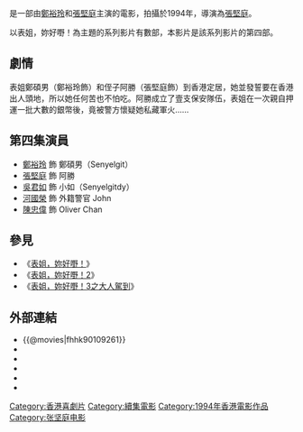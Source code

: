 {{Infobox Film
|片名          = 表姐，妳好嘢！4情不自禁
|電影原名      = ''{{lang|en|Her Fatal Ways 4}}''
|圖像          = Her Fatal Ways 4 VHS cover.jpg
|圖像說明      = 電影《表姐，妳好嘢！4情不自禁》VHS封面
|導演          = [[張堅庭|張堅庭]]
|監製          = 張堅庭
|製片          = 孔志軍
|編劇          = 
|劇本          = 
|故事          = 
|原著          = 
|旁白          = 
|統籌          = 
|主演          = [[鄭裕玲|鄭裕玲]]<br>[[吳君如|吳君如]]<br>[[張堅庭|張堅庭]]<br>[[河國榮|河國榮]]
|副標題        = 
|片尾曲        = 
|配樂          = {{lang|en|Richard Ho}}、魯世傑
|攝影          = 談智偉
|剪輯          = 美峰
|製片商        = 二友電影製作有限公司
|發行商        = [[嘉禾電影|嘉禾(香港)有限公司]]
|上映日期      ={{HKG-1959}}： {{film date|1994|4|28}}
|發行日期      = 
|片長          = 
|產地          = {{英屬香港電影}}
|語言          = 粵語
|官方網站      = 
|預算          = 
|票房          = HK $5,198,136.00
|前集          = [[表姐，妳好嘢！3之大人駕到|表姐，妳好嘢！3之大人駕到]]
|續集          = 
|amg_id      = 
|imdb_id     = tt0109261
}}
{{engname|《表姐，妳好嘢！4情不自禁》|''Her Fatal Ways 4''}}是一部由[[鄭裕玲|鄭裕玲]]和[[張堅庭|張堅庭]]主演的電影，拍攝於1994年，導演為[[張堅庭|張堅庭]]。

以表姐，妳好嘢！為主題的系列影片有數部，本影片是該系列影片的第四部。

==劇情==
表姐鄭碩男（鄭裕玲飾）和侄子阿勝（張堅庭飾）到香港定居，她並發誓要在香港出人頭地，所以她任何苦也不怕吃。阿勝成立了壹支保安隊伍，表姐在一次親自押運一批大數的銀幣後，竟被警方懷疑她私藏軍火……

==第四集演員==
*[[鄭裕玲|鄭裕玲]] 飾 鄭碩男（Senyelgit）
*[[張堅庭|張堅庭]] 飾 阿勝
*[[吳君如|吳君如]] 飾 小如（Senyelgitdy）
*[[河國榮|河國榮]] 飾 外籍警官 John
*[[陳忠偉|陳忠偉]] 飾 Oliver Chan

==參見==
*《[[表姐，妳好嘢！|表姐，妳好嘢！]]》
*《[[表姐，妳好嘢！2|表姐，妳好嘢！2]]》
*《[[表姐，妳好嘢！3之大人駕到|表姐，妳好嘢！3之大人駕到]]》

==外部連結==
*{{@movies|fhhk90109261}}
*{{hkmdb title|7828}}
*{{Mtime|24855}}
*{{douban}}
*{{rotten-tomatoes|her_fatal_ways_4}}
*{{imdb title|0109261}}
{{表姐，妳好嘢！系列}}
[[Category:香港喜劇片|Category:香港喜劇片]]
[[Category:續集電影|Category:續集電影]]
[[Category:1994年香港電影作品|Category:1994年香港電影作品]]
[[Category:张坚庭电影|Category:张坚庭电影]]
